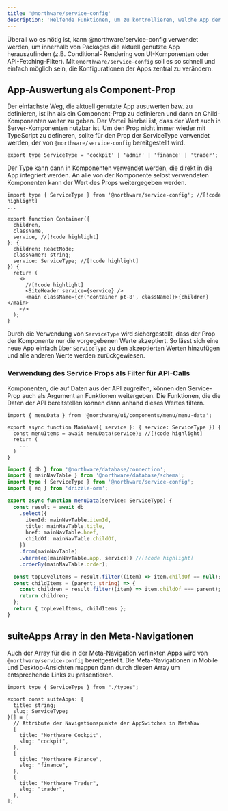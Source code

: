 ```yaml
---
title: '@northware/service-config'
description: 'Helfende Funktionen, um zu kontrollieren, welche App der Northware-Suite gerade genutzt wird.'
---
```


Überall wo es nötig ist, kann @northware/service-config verwendet werden, um innerhalb von Packages die aktuell genutzte App herauszufinden (z.B. Conditional-
Rendering von UI-Komponenten oder API-Fetching-Filter). Mit `@northware/service-config` soll es so schnell und einfach möglich sein, die Konfigurationen der Apps 
zentral zu verändern.

## App-Auswertung als Component-Prop

Der einfachste Weg, die aktuell genutzte App ausuwerten bzw. zu definieren, ist ihn als ein Component-Prop zu definieren und dann an Child-Komponenten
weiter zu geben. Der Vorteil hierbei ist, dass der Wert auch in Server-Komponenten nutzbar ist.
Um den Prop nicht immer wieder mit TypeScript zu defineren, sollte für den Prop der ServiceType verwendet werden, 
der von `@northware/service-config` bereitgestellt wird.

```tsx title="service-config/types.ts"
export type ServiceType = 'cockpit' | 'admin' | 'finance' | 'trader';
```

Der Type kann dann in Komponenten verwendet werden, die direkt in die App integriert werden. 
An alle von der Komponente selbst verwendeten Komponenten kann der Wert des Props weitergegeben werden.

```tsx title="ui/components/layout/container.tsx"
import type { ServiceType } from '@northware/service-config'; //[!code highlight]
...

export function Container({
  children,
  className,
  service, //[!code highlight]
}: {
  children: ReactNode;
  className?: string;
  service: ServiceType; //[!code highlight]
}) {
  return (
    <>
      //[!code highlight]
      <SiteHeader service={service} />
      <main className={cn('container pt-8', className)}>{children}</main>
    </>
  );
}

```

Durch die Verwendung von `ServiceType` wird sichergestellt, dass der Prop der Komponente nur die vorgegebenen Werte akzeptiert. 
So lässt sich eine neue App einfach über `ServiceType` zu den akzeptierten Werten hinzufügen und alle anderen Werte werden zurückgewiesen.

### Verwendung des Service Props als Filter für API-Calls

Komponenten, die auf Daten aus der API zugreifen, können den Service-Prop auch als Argument an Funktionen weitergeben. 
Die Funktionen, die die Daten der API bereitstellen können dann anhand dieses Wertes filtern.

```tsx title="ui/components/menu/main-nav.tsx"
import { menuData } from '@northware/ui/components/menu/menu-data';

export async function MainNav({ service }: { service: ServiceType }) {
  const menuItems = await menuData(service); //[!code highlight]
  return (
    ...
  )
}
```

```ts title="ui/components/menu/menuData.ts"
import { db } from '@northware/database/connection';
import { mainNavTable } from '@northware/database/schema';
import type { ServiceType } from '@northware/service-config';
import { eq } from 'drizzle-orm';

export async function menuData(service: ServiceType) {
  const result = await db
    .select({
      itemId: mainNavTable.itemId,
      title: mainNavTable.title,
      href: mainNavTable.href,
      childOf: mainNavTable.childOf,
    })
    .from(mainNavTable)
    .where(eq(mainNavTable.app, service)) //[!code highlight]
    .orderBy(mainNavTable.order);

  const topLevelItems = result.filter((item) => item.childOf == null);
  const childItems = (parent: string) => {
    const children = result.filter((item) => item.childOf === parent);
    return children;
  };
  return { topLevelItems, childItems };
}

```

## suiteApps Array in den Meta-Navigationen

Auch der Array für die in der Meta-Navigation verlinkten Apps wird von `@northware/service-config` bereitgestellt.
Die Meta-Navigationen in Mobile und Desktop-Ansichten mappen dann durch diesen Array um entsprechende Links zu präsentieren.

```tsx title="service-config/apps.ts"
import type { ServiceType } from "./types";

export const suiteApps: {
  title: string;
  slug: ServiceType;
}[] = [
  // Attribute der Navigationspunkte der AppSwitches in MetaNav
  {
    title: "Northware Cockpit",
    slug: "cockpit",
  },
  {
    title: "Northware Finance",
    slug: "finance",
  },
  {
    title: "Northware Trader",
    slug: "trader",
  },
];

```